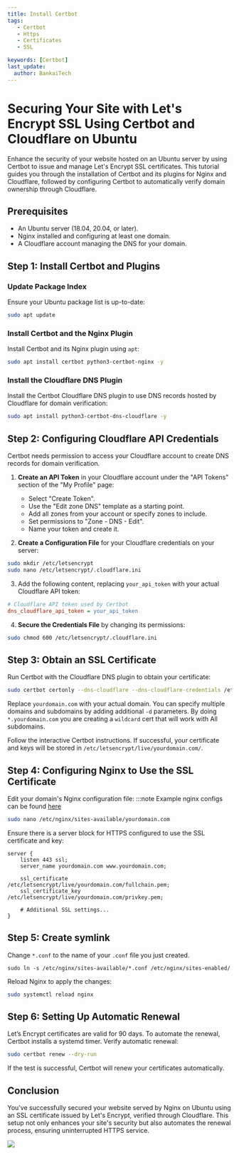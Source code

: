 ---
title: Install Certbot
tags:
   - Certbot
   - Https
   - Certificates
   - SSL

keywords: [Certbot]
last_update:
  author: BankaiTech
---

# Securing Your Site with Let's Encrypt SSL Using Certbot and Cloudflare on Ubuntu

Enhance the security of your website hosted on an Ubuntu server by using Certbot to issue and manage Let's Encrypt SSL certificates. This tutorial guides you through the installation of Certbot and its plugins for Nginx and Cloudflare, followed by configuring Certbot to automatically verify domain ownership through Cloudflare.

## Prerequisites

- An Ubuntu server (18.04, 20.04, or later).
- Nginx installed and configuring at least one domain.
- A Cloudflare account managing the DNS for your domain.

## Step 1: Install Certbot and Plugins

### Update Package Index

Ensure your Ubuntu package list is up-to-date:

```bash
sudo apt update
```

### Install Certbot and the Nginx Plugin

Install Certbot and its Nginx plugin using `apt`:

```bash
sudo apt install certbot python3-certbot-nginx -y
```

### Install the Cloudflare DNS Plugin

Install the Certbot Cloudflare DNS plugin to use DNS records hosted by Cloudflare for domain verification:

```bash
sudo apt install python3-certbot-dns-cloudflare -y
```

## Step 2: Configuring Cloudflare API Credentials

Certbot needs permission to access your Cloudflare account to create DNS records for domain verification.

1. **Create an API Token** in your Cloudflare account under the "API Tokens" section of the "My Profile" page:
    - Select "Create Token".
    - Use the "Edit zone DNS" template as a starting point.
    - Add all zones from your account or specify zones to include.
    - Set permissions to "Zone - DNS - Edit".
    - Name your token and create it.

2. **Create a Configuration File** for your Cloudflare credentials on your server:

```bash
sudo mkdir /etc/letsencrypt
sudo nano /etc/letsencrypt/.cloudflare.ini
```

3. Add the following content, replacing `your_api_token` with your actual Cloudflare API token:

```ini
# Cloudflare API token used by Certbot
dns_cloudflare_api_token = your_api_token
```

4. **Secure the Credentials File** by changing its permissions:

```bash
sudo chmod 600 /etc/letsencrypt/.cloudflare.ini
```

## Step 3: Obtain an SSL Certificate

Run Certbot with the Cloudflare DNS plugin to obtain your certificate:

```bash
sudo certbot certonly --dns-cloudflare --dns-cloudflare-credentials /etc/letsencrypt/.cloudflare.ini -d *.yourdomain.com
```

Replace `yourdomain.com` with your actual domain. You can specify multiple domains and subdomains by adding additional `-d` parameters.
By doing `*.yourdomain.com` you are creating a `wildcard` cert that will work with All subdomains.

Follow the interactive Certbot instructions. If successful, your certificate and keys will be stored in `/etc/letsencrypt/live/yourdomain.com/`.

## Step 4: Configuring Nginx to Use the SSL Certificate

Edit your domain's Nginx configuration file:
:::note
Example nginx configs can be found [here](https://docs.bankai-tech.com/Examples/Reverse%20Proxies/Nginx/)
```bash
sudo nano /etc/nginx/sites-available/yourdomain.com
```

Ensure there is a server block for HTTPS configured to use the SSL certificate and key:

```nginx
server {
    listen 443 ssl;
    server_name yourdomain.com www.yourdomain.com;

    ssl_certificate /etc/letsencrypt/live/yourdomain.com/fullchain.pem;
    ssl_certificate_key /etc/letsencrypt/live/yourdomain.com/privkey.pem;

    # Additional SSL settings...
}
```
## Step 5: Create symlink
Change `*.conf` to the name of your `.conf` file you just created.
```
sudo ln -s /etc/nginx/sites-available/*.conf /etc/nginx/sites-enabled/
```
Reload Nginx to apply the changes:

```bash
sudo systemctl reload nginx
```

## Step 6: Setting Up Automatic Renewal

Let’s Encrypt certificates are valid for 90 days. To automate the renewal, Certbot installs a systemd timer. Verify automatic renewal:

```bash
sudo certbot renew --dry-run
```

If the test is successful, Certbot will renew your certificates automatically.

## Conclusion

You've successfully secured your website served by Nginx on Ubuntu using an SSL certificate issued by Let's Encrypt, verified through Cloudflare. This setup not only enhances your site's security but also automates the renewal process, ensuring uninterrupted HTTPS service.

<a href="https://www.buymeacoffee.com/BankaiTech"><img src="https://img.buymeacoffee.com/button-api/?text=Buy me a beer&emoji=🍺&slug=BankaiTech&button_colour=FFDD00&font_colour=000000&font_family=Cookie&outline_colour=000000&coffee_colour=ffffff" /></a>
